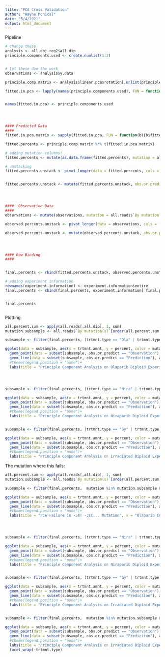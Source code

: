 ```yaml
---
title: "PCA Cross Validation"
author: "Wayne Monical"
date: "5/4/2021"
output: html_document
---
```





Pipeline
```r
# change these
analysis <- all.obj.reg2$all.dip
principle.components.used <- create.numlist(1:2)


# let these doe the work
observations <- analysis$y.data

principle.comp.matrix <- analysis$linear.pca$rotation[,unlist(principle.components.used)]

fitted.in.pca <- lapply(names(principle.components.used), FUN = function(a){analysis$lpca.regressions[[a]]})


names(fitted.in.pca) <- principle.components.used




#### Predicted Data
####
fitted.in.pca.matrix <- sapply(fitted.in.pca, FUN = function(b){b$fitted.values})

fitted.percents <- principle.comp.matrix %*% t(fitted.in.pca.matrix)

# adding mutation columns!
fitted.percents <- mutate(as.data.frame(fitted.percents), mutation = all.reads$`By mutation(s)`)

# unstacking
fitted.percents.unstack <- pivot_longer(data = fitted.percents, cols = -mutation, names_to = "sample", values_to = "percent")


fitted.percents.unstack <- mutate(fitted.percents.unstack, obs.or.predict = "Prediction")




####  Observation Data
####
observations <- mutate(observations, mutation = all.reads$`By mutation(s)`)

observed.percents.unstack <- pivot_longer(data = observations, cols = -mutation, names_to = "sample", values_to = "percent")

observed.percents.unstack <- mutate(observed.percents.unstack, obs.or.predict = "Observation")




#### Row Binding
####


final.percents <- rbind(fitted.percents.unstack, observed.percents.unstack)

# adding experiment information
rownames(experiment.information) <- experiment.information$entire
final.percents <- cbind(final.percents, experiment.information[ final.percents$sample,])


final.percents



```

Plotting

```r
all.percent.sum <- apply(all.reads[,all.dip], 1, sum)
mutation.subsample <- all.reads$`By mutation(s)`[order(all.percent.sum, decreasing = TRUE)][1:3]

subsample <- filter(final.percents, (trtmnt.type == "Ola" | trtmnt.type == "mock") & mutation %in% mutation.subsample )

ggplot(data = subsample, aes(x = trtmnt.amnt, y = percent, color = mutation)) +
  geom_point(data = subset(subsample, obs.or.predict == "Observation"), aes(x = trtmnt.amnt, y = percent, color = mutation))  +
  geom_line(data = subset(subsample, obs.or.predict == "Prediction"), aes(x = trtmnt.amnt, y = percent, color = mutation))  +
  #theme(legend.position = "none")+
  labs(title = "Principle Component Analysis on Olaparib Diploid Experiments", x = "Olaparib Concentration", y = "Allele Percentage") 




subsample <- filter(final.percents, (trtmnt.type == "Nira" | trtmnt.type == "mock") & mutation %in% mutation.subsample & !percent < 0.5)

ggplot(data = subsample, aes(x = trtmnt.amnt, y = percent, color = mutation)) +
  geom_point(data = subset(subsample, obs.or.predict == "Observation"), aes(x = trtmnt.amnt, y = percent, color = mutation))  +
  geom_line(data = subset(subsample, obs.or.predict == "Prediction"), aes(x = trtmnt.amnt, y = percent, color = mutation))  +
  #theme(legend.position = "none")+
  labs(title = "Principle Component Analysis on Niraparib Diploid Experiments", x = "Niraparib Concentration", y = "Allele Percentage") 


subsample <- filter(final.percents, (trtmnt.type == "Gy" | trtmnt.type == "unt") & mutation %in% mutation.subsample & !percent < 0.5)

ggplot(data = subsample, aes(x = trtmnt.amnt, y = percent, color = mutation)) +
  geom_point(data = subset(subsample, obs.or.predict == "Observation"), aes(x = trtmnt.amnt, y = percent, color = mutation))  +
  geom_line(data = subset(subsample, obs.or.predict == "Prediction"), aes(x = trtmnt.amnt, y = percent, color = mutation))  +
  #theme(legend.position = "none")+
  labs(title = "Principle Component Analysis on Irradiated Diploid Experiments", x = "Radiation Amount", y = "Allele Percentage") 


```


The mutation where this fails: 
```r
all.percent.sum <- apply(all.reads[,all.dip], 1, sum)
mutation.subsample <- all.reads$`By mutation(s)`[order(all.percent.sum, decreasing = TRUE)][5]

subsample <- filter(final.percents,  mutation %in% mutation.subsample & !percent < 0.5)

ggplot(data = subsample, aes(x = trtmnt.amnt, y = percent, color = mutation)) +
  geom_point(data = subset(subsample, obs.or.predict == "Observation"), aes(x = trtmnt.amnt, y = percent, color = mutation))  +
  geom_line(data = subset(subsample, obs.or.predict == "Prediction"), aes(x = trtmnt.amnt, y = percent, color = mutation))  +
  #theme(legend.position = "none")+
  labs(title = "PCA Failure in -5sT -3sC... Mutation", x = "Olaparib Concentration", y = "Allele Percentage") 




subsample <- filter(final.percents, (trtmnt.type == "Nira" | trtmnt.type == "mock") & mutation %in% mutation.subsample & !percent < 0.5)

ggplot(data = subsample, aes(x = trtmnt.amnt, y = percent, color = mutation)) +
  geom_point(data = subset(subsample, obs.or.predict == "Observation"), aes(x = trtmnt.amnt, y = percent, color = mutation))  +
  geom_line(data = subset(subsample, obs.or.predict == "Prediction"), aes(x = trtmnt.amnt, y = percent, color = mutation))  +
  #theme(legend.position = "none")+
  labs(title = "Principle Component Analysis on Niraparib Diploid Experiments", x = "Niraparib Concentration", y = "Allele Percentage") 


subsample <- filter(final.percents, (trtmnt.type == "Gy" | trtmnt.type == "unt") & mutation %in% mutation.subsample & !percent < 0.5)

ggplot(data = subsample, aes(x = trtmnt.amnt, y = percent, color = mutation)) +
  geom_point(data = subset(subsample, obs.or.predict == "Observation"), aes(x = trtmnt.amnt, y = percent, color = mutation))  +
  geom_line(data = subset(subsample, obs.or.predict == "Prediction"), aes(x = trtmnt.amnt, y = percent, color = mutation))  +
  #theme(legend.position = "none")+
  labs(title = "Principle Component Analysis on Irradiated Diploid Experiments", x = "Radiation Amount", y = "Allele Percentage") 


subsample <- filter(final.percents,  mutation %in% mutation.subsample & !percent < 0.5)

ggplot(data = subsample, aes(x = trtmnt.amnt, y = percent, color = mutation)) +
  geom_point(data = subset(subsample, obs.or.predict == "Observation"), aes(x = trtmnt.amnt, y = percent, color = mutation))  +
  geom_line(data = subset(subsample, obs.or.predict == "Prediction"), aes(x = trtmnt.amnt, y = percent, color = mutation))  +
  #theme(legend.position = "none")+
  labs(title = "Principle Component Analysis on Irradiated Diploid Experiments", x = "Radiation Amount", y = "Allele Percentage") +
  facet_wrap(~trtmnt.type)

```